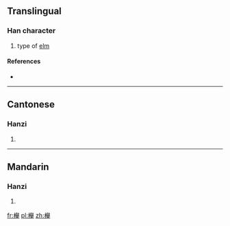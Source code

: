 {{also|欅|榉}}
==Translingual==

===Han character===
{{Han char|rn=75|rad=木|as=17|sn=21|four=47952|canj=DHCQ}}

# type of [[elm]]

====References====
* {{Han ref|kx=0562.101|hdz=21317.030|uh=6AF8|ud=27384|bh=F5D1|bd=62929}}

----

==Cantonese==

===Hanzi===
{{yue-hanzi|jyut=|y=geui2|sim=榉}}

# {{defn|lang=yue|sort=木17}}

----

==Mandarin==

===Hanzi===
{{cmn-hanzi|sim=榉|pin=[[jǔ]] ([[ju3]])|wg=chü<sup>3</sup>}}

# {{defn|lang=cmn|sort=木17}}

[[fr:櫸]]
[[pl:櫸]]
[[zh:櫸]]